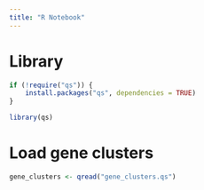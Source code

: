 ```yaml
---
title: "R Notebook"
---
```


# Library

```r
if (!require("qs")) {
    install.packages("qs", dependencies = TRUE)
}

library(qs)
```

# Load gene clusters

```r
gene_clusters <- qread("gene_clusters.qs")
```
